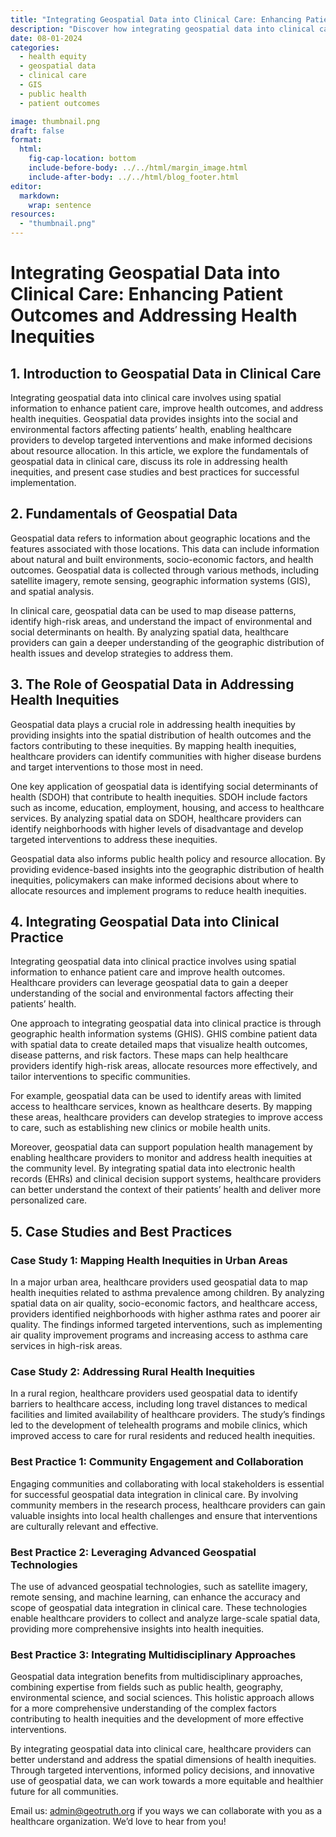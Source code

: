 ```yaml
---
title: "Integrating Geospatial Data into Clinical Care: Enhancing Patient Outcomes and Addressing Health Inequities"
description: "Discover how integrating geospatial data into clinical care can revolutionize patient outcomes and address health inequities in our latest blog article."
date: 08-01-2024
categories: 
  - health equity
  - geospatial data
  - clinical care
  - GIS
  - public health
  - patient outcomes

image: thumbnail.png
draft: false
format:
  html:
    fig-cap-location: bottom
    include-before-body: ../../html/margin_image.html
    include-after-body: ../../html/blog_footer.html
editor: 
  markdown: 
    wrap: sentence
resources: 
  - "thumbnail.png"
---
```


# Integrating Geospatial Data into Clinical Care: Enhancing Patient Outcomes and Addressing Health Inequities

## 1. Introduction to Geospatial Data in Clinical Care

Integrating geospatial data into clinical care involves using spatial information to enhance patient care, improve health outcomes, and address health inequities. Geospatial data provides insights into the social and environmental factors affecting patients' health, enabling healthcare providers to develop targeted interventions and make informed decisions about resource allocation. In this article, we explore the fundamentals of geospatial data in clinical care, discuss its role in addressing health inequities, and present case studies and best practices for successful implementation.

## 2. Fundamentals of Geospatial Data

Geospatial data refers to information about geographic locations and the features associated with those locations. This data can include information about natural and built environments, socio-economic factors, and health outcomes. Geospatial data is collected through various methods, including satellite imagery, remote sensing, geographic information systems (GIS), and spatial analysis.

In clinical care, geospatial data can be used to map disease patterns, identify high-risk areas, and understand the impact of environmental and social determinants on health. By analyzing spatial data, healthcare providers can gain a deeper understanding of the geographic distribution of health issues and develop strategies to address them.

## 3. The Role of Geospatial Data in Addressing Health Inequities

Geospatial data plays a crucial role in addressing health inequities by providing insights into the spatial distribution of health outcomes and the factors contributing to these inequities. By mapping health inequities, healthcare providers can identify communities with higher disease burdens and target interventions to those most in need.

One key application of geospatial data is identifying social determinants of health (SDOH) that contribute to health inequities. SDOH include factors such as income, education, employment, housing, and access to healthcare services. By analyzing spatial data on SDOH, healthcare providers can identify neighborhoods with higher levels of disadvantage and develop targeted interventions to address these inequities.

Geospatial data also informs public health policy and resource allocation. By providing evidence-based insights into the geographic distribution of health inequities, policymakers can make informed decisions about where to allocate resources and implement programs to reduce health inequities.

## 4. Integrating Geospatial Data into Clinical Practice

Integrating geospatial data into clinical practice involves using spatial information to enhance patient care and improve health outcomes. Healthcare providers can leverage geospatial data to gain a deeper understanding of the social and environmental factors affecting their patients' health.

One approach to integrating geospatial data into clinical practice is through geographic health information systems (GHIS). GHIS combine patient data with spatial data to create detailed maps that visualize health outcomes, disease patterns, and risk factors. These maps can help healthcare providers identify high-risk areas, allocate resources more effectively, and tailor interventions to specific communities.

For example, geospatial data can be used to identify areas with limited access to healthcare services, known as healthcare deserts. By mapping these areas, healthcare providers can develop strategies to improve access to care, such as establishing new clinics or mobile health units.

Moreover, geospatial data can support population health management by enabling healthcare providers to monitor and address health inequities at the community level. By integrating spatial data into electronic health records (EHRs) and clinical decision support systems, healthcare providers can better understand the context of their patients' health and deliver more personalized care.

## 5. Case Studies and Best Practices

### Case Study 1: Mapping Health Inequities in Urban Areas

In a major urban area, healthcare providers used geospatial data to map health inequities related to asthma prevalence among children. By analyzing spatial data on air quality, socio-economic factors, and healthcare access, providers identified neighborhoods with higher asthma rates and poorer air quality. The findings informed targeted interventions, such as implementing air quality improvement programs and increasing access to asthma care services in high-risk areas.

### Case Study 2: Addressing Rural Health Inequities

In a rural region, healthcare providers used geospatial data to identify barriers to healthcare access, including long travel distances to medical facilities and limited availability of healthcare providers. The study's findings led to the development of telehealth programs and mobile clinics, which improved access to care for rural residents and reduced health inequities.

### Best Practice 1: Community Engagement and Collaboration

Engaging communities and collaborating with local stakeholders is essential for successful geospatial data integration in clinical care. By involving community members in the research process, healthcare providers can gain valuable insights into local health challenges and ensure that interventions are culturally relevant and effective.

### Best Practice 2: Leveraging Advanced Geospatial Technologies

The use of advanced geospatial technologies, such as satellite imagery, remote sensing, and machine learning, can enhance the accuracy and scope of geospatial data integration in clinical care. These technologies enable healthcare providers to collect and analyze large-scale spatial data, providing more comprehensive insights into health inequities.

### Best Practice 3: Integrating Multidisciplinary Approaches

Geospatial data integration benefits from multidisciplinary approaches, combining expertise from fields such as public health, geography, environmental science, and social sciences. This holistic approach allows for a more comprehensive understanding of the complex factors contributing to health inequities and the development of more effective interventions.

By integrating geospatial data into clinical care, healthcare providers can better understand and address the spatial dimensions of health inequities. Through targeted interventions, informed policy decisions, and innovative use of geospatial data, we can work towards a more equitable and healthier future for all communities.

Email us: [admin\@geotruth.org](mailto:%20admin@geotruth.org) if you ways we can collaborate with you as a healthcare organization. We'd love to hear from you!